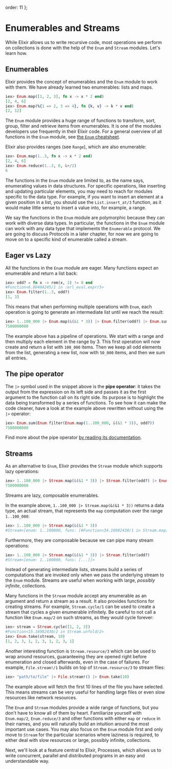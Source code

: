   order: 11
};

# Enumerables and Streams

While Elixir allows us to write recursive code, most operations we perform on collections is done with the help of the `Enum` and `Stream` modules. Let's learn how.

## Enumerables

Elixir provides the concept of enumerables and the `Enum` module to work with them. We have already learned two enumerables: lists and maps.

```elixir
iex> Enum.map([1, 2, 3], fn x -> x * 2 end)
[2, 4, 6]
iex> Enum.map(%{1 => 2, 3 => 4}, fn {k, v} -> k * v end)
[2, 12]
```

The `Enum` module provides a huge range of functions to transform, sort, group, filter and retrieve items from enumerables. It is one of the modules developers use frequently in their Elixir code. For a general overview of all functions in the `Enum` module, see [the `Enum` cheatsheet](enum-cheat.cheatmd).

Elixir also provides ranges (see `Range`), which are also enumerable:

```elixir
iex> Enum.map(1..3, fn x -> x * 2 end)
[2, 4, 6]
iex> Enum.reduce(1..3, 0, &+/2)
6
```

The functions in the `Enum` module are limited to, as the name says, enumerating values in data structures. For specific operations, like inserting and updating particular elements, you may need to reach for modules specific to the data type. For example, if you want to insert an element at a given position in a list, you should use the `List.insert_at/3` function, as it would make little sense to insert a value into, for example, a range.

We say the functions in the `Enum` module are polymorphic because they can work with diverse data types. In particular, the functions in the `Enum` module can work with any data type that implements the `Enumerable` protocol. We are going to discuss Protocols in a later chapter, for now we are going to move on to a specific kind of enumerable called a stream.

## Eager vs Lazy

All the functions in the `Enum` module are eager. Many functions expect an enumerable and return a list back:

```elixir
iex> odd? = fn x -> rem(x, 2) != 0 end
#Function<6.80484245/1 in :erl_eval.expr/5>
iex> Enum.filter(1..3, odd?)
[1, 3]
```

This means that when performing multiple operations with `Enum`, each operation is going to generate an intermediate list until we reach the result:

```elixir
iex> 1..100_000 |> Enum.map(&(&1 * 3)) |> Enum.filter(odd?) |> Enum.sum()
7500000000
```

The example above has a pipeline of operations. We start with a range and then multiply each element in the range by 3. This first operation will now create and return a list with `100_000` items. Then we keep all odd elements from the list, generating a new list, now with `50_000` items, and then we sum all entries.

## The pipe operator

The `|>` symbol used in the snippet above is the **pipe operator**: it takes the output from the expression on its left side and passes it as the first argument to the function call on its right side. Its purpose is to highlight the data being transformed by a series of functions. To see how it can make the code cleaner, have a look at the example above rewritten without using the `|>` operator:

```elixir
iex> Enum.sum(Enum.filter(Enum.map(1..100_000, &(&1 * 3)), odd?))
7500000000
```

Find more about the pipe operator [by reading its documentation](`|>/2`).

## Streams

As an alternative to `Enum`, Elixir provides the `Stream` module which supports lazy operations:

```elixir
iex> 1..100_000 |> Stream.map(&(&1 * 3)) |> Stream.filter(odd?) |> Enum.sum()
7500000000
```

Streams are lazy, composable enumerables.

In the example above, `1..100_000 |> Stream.map(&(&1 * 3))` returns a data type, an actual stream, that represents the `map` computation over the range `1..100_000`:

```elixir
iex> 1..100_000 |> Stream.map(&(&1 * 3))
#Stream<[enum: 1..100000, funs: [#Function<34.16982430/1 in Stream.map/2>]]>
```

Furthermore, they are composable because we can pipe many stream operations:

```elixir
iex> 1..100_000 |> Stream.map(&(&1 * 3)) |> Stream.filter(odd?)
#Stream<[enum: 1..100000, funs: [...]]>
```

Instead of generating intermediate lists, streams build a series of computations that are invoked only when we pass the underlying stream to the `Enum` module. Streams are useful when working with large, _possibly infinite_, collections.

Many functions in the `Stream` module accept any enumerable as an argument and return a stream as a result. It also provides functions for creating streams. For example, `Stream.cycle/1` can be used to create a stream that cycles a given enumerable infinitely. Be careful to not call a function like `Enum.map/2` on such streams, as they would cycle forever:

```elixir
iex> stream = Stream.cycle([1, 2, 3])
#Function<15.16982430/2 in Stream.unfold/2>
iex> Enum.take(stream, 10)
[1, 2, 3, 1, 2, 3, 1, 2, 3, 1]
```

Another interesting function is `Stream.resource/3` which can be used to wrap around resources, guaranteeing they are opened right before enumeration and closed afterwards, even in the case of failures. For example, `File.stream!/1` builds on top of `Stream.resource/3` to stream files:

```elixir
iex> "path/to/file" |> File.stream!() |> Enum.take(10)
```

The example above will fetch the first 10 lines of the file you have selected. This means streams can be very useful for handling large files or even slow resources like network resources.

The `Enum` and `Stream` modules provide a wide range of functions, but you don't have to know all of them by heart. Familiarize yourself with `Enum.map/2`, `Enum.reduce/3` and other functions with either `map` or `reduce` in their names, and you will naturally build an intuition around the most important use cases. You may also focus on the `Enum` module first and only move to `Stream` for the particular scenarios where laziness is required, to either deal with slow resources or large, possibly infinite, collections.

Next, we'll look at a feature central to Elixir, Processes, which allows us to write concurrent, parallel and distributed programs in an easy and understandable way.
